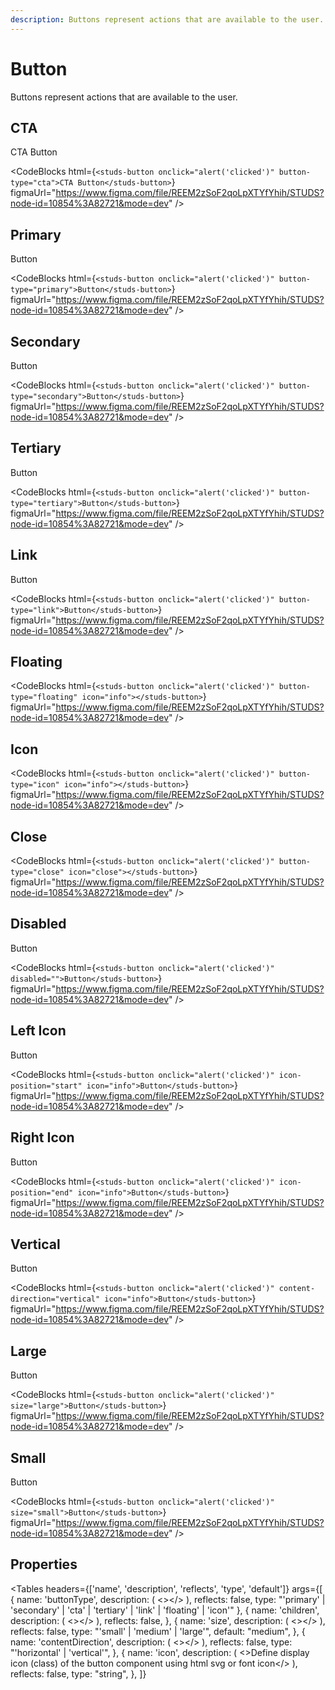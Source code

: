 ```yaml
---
description: Buttons represent actions that are available to the user.
---
```


# Button

<HeaderComponent
  htmlTag="studs-button"
  jsxTag="StudsButton"
  version="Since 2.0"
  status="Draft"
  urlGithub="display/button.ts"
  urlStrbook="studs-display-button--docs"
/>

Buttons represent actions that are available to the user.

## CTA

<ResizerFeatures>
  <studs-button onclick="alert('clicked')" button-type="cta">
    CTA Button
  </studs-button>
</ResizerFeatures>

<CodeBlocks
  html={`
<studs-button onclick="alert('clicked')" button-type="cta">CTA Button</studs-button>
  `}
  figmaUrl="https://www.figma.com/file/REEM2zSoF2qoLpXTYfYhih/STUDS?node-id=10854%3A82721&mode=dev"
/>

## Primary

<ResizerFeatures>
  <studs-button onclick="alert('clicked')" button-type="primary">
    Button
  </studs-button>
</ResizerFeatures>

<CodeBlocks
  html={`
<studs-button onclick="alert('clicked')" button-type="primary">Button</studs-button>
  `}
  figmaUrl="https://www.figma.com/file/REEM2zSoF2qoLpXTYfYhih/STUDS?node-id=10854%3A82721&mode=dev"
/>

## Secondary

<ResizerFeatures>
  <studs-button onclick="alert('clicked')" button-type="secondary">
    Button
  </studs-button>
</ResizerFeatures>

<CodeBlocks
  html={`
<studs-button onclick="alert('clicked')" button-type="secondary">Button</studs-button>
  `}
  figmaUrl="https://www.figma.com/file/REEM2zSoF2qoLpXTYfYhih/STUDS?node-id=10854%3A82721&mode=dev"
/>

## Tertiary

<ResizerFeatures>
  <studs-button onclick="alert('clicked')" button-type="tertiary">
    Button
  </studs-button>
</ResizerFeatures>

<CodeBlocks
  html={`
<studs-button onclick="alert('clicked')" button-type="tertiary">Button</studs-button>
  `}
  figmaUrl="https://www.figma.com/file/REEM2zSoF2qoLpXTYfYhih/STUDS?node-id=10854%3A82721&mode=dev"
/>

## Link

<ResizerFeatures>
  <studs-button onclick="alert('clicked')" button-type="link">
    Button
  </studs-button>
</ResizerFeatures>

<CodeBlocks
  html={`
<studs-button onclick="alert('clicked')" button-type="link">Button</studs-button>
  `}
  figmaUrl="https://www.figma.com/file/REEM2zSoF2qoLpXTYfYhih/STUDS?node-id=10854%3A82721&mode=dev"
/>

## Floating

<ResizerFeatures>
  <studs-button
    onclick="alert('clicked')"
    button-type="floating"
    icon="info"
  ></studs-button>
</ResizerFeatures>

<CodeBlocks
  html={`
<studs-button onclick="alert('clicked')" button-type="floating" icon="info"></studs-button>
  `}
  figmaUrl="https://www.figma.com/file/REEM2zSoF2qoLpXTYfYhih/STUDS?node-id=10854%3A82721&mode=dev"
/>

## Icon

<ResizerFeatures>
  <studs-button
    onclick="alert('clicked')"
    button-type="icon"
    icon="info"
  ></studs-button>
</ResizerFeatures>

<CodeBlocks
  html={`
<studs-button onclick="alert('clicked')" button-type="icon" icon="info"></studs-button>
  `}
  figmaUrl="https://www.figma.com/file/REEM2zSoF2qoLpXTYfYhih/STUDS?node-id=10854%3A82721&mode=dev"
/>

## Close

<ResizerFeatures>
  <studs-button
    onclick="alert('clicked')"
    button-type="close"
    icon="close"
  ></studs-button>
</ResizerFeatures>

<CodeBlocks
  html={`
<studs-button onclick="alert('clicked')" button-type="close" icon="close"></studs-button>
  `}
  figmaUrl="https://www.figma.com/file/REEM2zSoF2qoLpXTYfYhih/STUDS?node-id=10854%3A82721&mode=dev"
/>

## Disabled

<ResizerFeatures>
  <studs-button onclick="alert('clicked')" disabled="">
    Button
  </studs-button>
</ResizerFeatures>

<CodeBlocks
  html={`
<studs-button onclick="alert('clicked')" disabled="">Button</studs-button>
  `}
  figmaUrl="https://www.figma.com/file/REEM2zSoF2qoLpXTYfYhih/STUDS?node-id=10854%3A82721&mode=dev"
/>

## Left Icon

<ResizerFeatures>
  <studs-button onclick="alert('clicked')" icon-position="start" icon="info">
    Button
  </studs-button>
</ResizerFeatures>

<CodeBlocks
  html={`
<studs-button onclick="alert('clicked')" icon-position="start" icon="info">Button</studs-button>
  `}
  figmaUrl="https://www.figma.com/file/REEM2zSoF2qoLpXTYfYhih/STUDS?node-id=10854%3A82721&mode=dev"
/>

## Right Icon

<ResizerFeatures>
  <studs-button onclick="alert('clicked')" icon-position="end" icon="info">
    Button
  </studs-button>
</ResizerFeatures>

<CodeBlocks
  html={`
<studs-button onclick="alert('clicked')" icon-position="end" icon="info">Button</studs-button>
  `}
  figmaUrl="https://www.figma.com/file/REEM2zSoF2qoLpXTYfYhih/STUDS?node-id=10854%3A82721&mode=dev"
/>

## Vertical

<ResizerFeatures>
  <studs-button
    onclick="alert('clicked')"
    content-direction="vertical"
    icon="info"
  >
    Button
  </studs-button>
</ResizerFeatures>

<CodeBlocks
  html={`
<studs-button onclick="alert('clicked')" content-direction="vertical" icon="info">Button</studs-button>
  `}
  figmaUrl="https://www.figma.com/file/REEM2zSoF2qoLpXTYfYhih/STUDS?node-id=10854%3A82721&mode=dev"
/>

## Large

<ResizerFeatures>
  <studs-button onclick="alert('clicked')" size="large">
    Button
  </studs-button>
</ResizerFeatures>

<CodeBlocks
  html={`
<studs-button onclick="alert('clicked')" size="large">Button</studs-button>
  `}
  figmaUrl="https://www.figma.com/file/REEM2zSoF2qoLpXTYfYhih/STUDS?node-id=10854%3A82721&mode=dev"
/>

## Small

<ResizerFeatures>
  <studs-button onclick="alert('clicked')" size="small">
    Button
  </studs-button>
</ResizerFeatures>

<CodeBlocks
  html={`
<studs-button onclick="alert('clicked')" size="small">Button</studs-button>
  `}
  figmaUrl="https://www.figma.com/file/REEM2zSoF2qoLpXTYfYhih/STUDS?node-id=10854%3A82721&mode=dev"
/>

## Properties

<Tables
  headers={['name', 'description', 'reflects', 'type', 'default']}
  args={[
    {
      name: 'buttonType',
      description: (
        <></>
      ),
      reflects: false,
      type: "'primary' | 'secondary' | 'cta' | 'tertiary' | 'link' | 'floating' | 'icon'"
    },
    {
      name: 'children',
      description: (
        <></>
      ),
      reflects: false,
    },
    {
      name: 'size',
      description: (
        <></>
      ),
      reflects: false,
      type: "'small' | 'medium' | 'large'",
      default: "medium",
    },
    {
      name: 'contentDirection',
      description: (
        <></>
      ),
      reflects: false,
      type: "'horizontal' | 'vertical'",
    },
    {
      name: 'icon',
      description: (
        <>Define display icon (class) of the button component using html svg or font icon</>
      ),
      reflects: false,
      type: "string",
    },
  ]}
></Tables>
